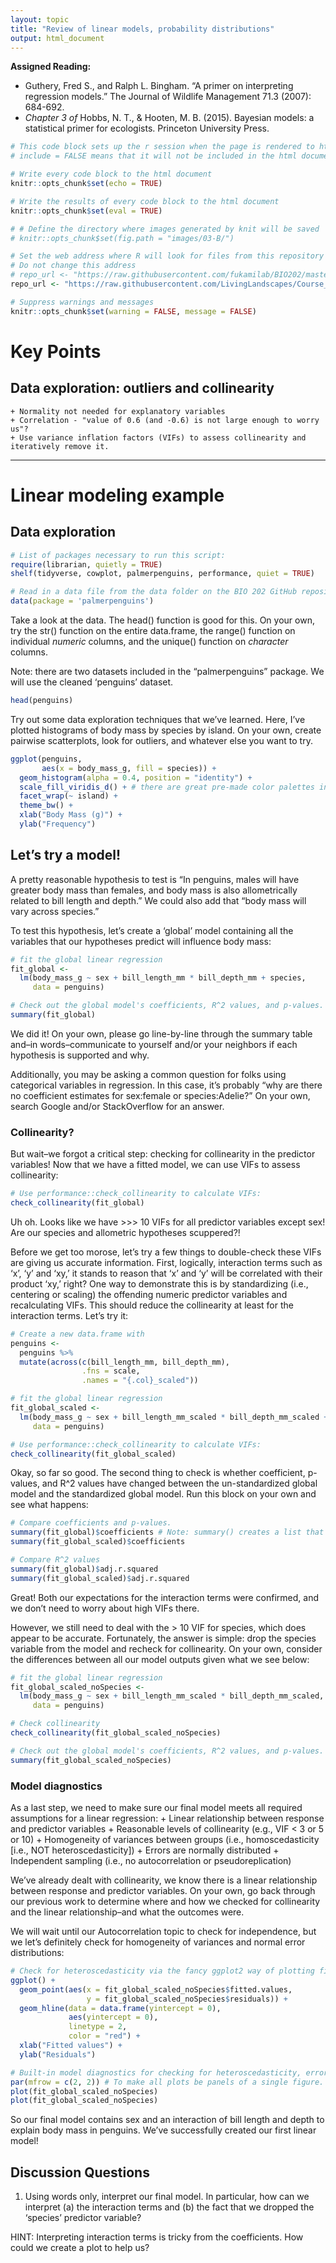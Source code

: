 ```yaml
---
layout: topic
title: "Review of linear models, probability distributions"
output: html_document
---
```


**Assigned Reading:**

- Guthery, Fred S., and Ralph L. Bingham. "A primer on interpreting regression models." The Journal of Wildlife Management 71.3 (2007): 684-692.
- *Chapter 3 of* Hobbs, N. T., & Hooten, M. B. (2015). Bayesian models: a statistical primer for ecologists. Princeton University Press.

<!-- > Appendix A from: Zuur, A. F., Ieno, E. N., Walker, N., Saveliev, A. A. and Smith, G. M. 2009. *Mixed Effects Models and Extensions in Ecology with R.* Springer. [Here's the whole book](https://link-springer-com.stanford.idm.oclc.org/book/10.1007%2F978-0-387-87458-6) or [you can download just the appendix](https://link.springer.com/content/pdf/bbm%3A978-0-387-87458-6%2F1.pdf). -->


```r
# This code block sets up the r session when the page is rendered to html
# include = FALSE means that it will not be included in the html document

# Write every code block to the html document 
knitr::opts_chunk$set(echo = TRUE)

# Write the results of every code block to the html document 
knitr::opts_chunk$set(eval = TRUE)

# # Define the directory where images generated by knit will be saved
# knitr::opts_chunk$set(fig.path = "images/03-B/")

# Set the web address where R will look for files from this repository
# Do not change this address
# repo_url <- "https://raw.githubusercontent.com/fukamilab/BIO202/master/"
repo_url <- "https://raw.githubusercontent.com/LivingLandscapes/Course_EcologicalModeling/master/"

# Suppress warnings and messages
knitr::opts_chunk$set(warning = FALSE, message = FALSE) 
```

# Key Points

## Data exploration: outliers and collinearity
    + Normality not needed for explanatory variables
    + Correlation - "value of 0.6 (and -0.6) is not large enough to worry us"?
    + Use variance inflation factors (VIFs) to assess collinearity and iteratively remove it.

<!-- #### Linear regression: model selection -->
<!-- + Which interactions to include - opinions vary (p. 537) -->
<!-- + `summary(M1)`, `drop1(M1, test="F")`, `anova(M1)` - Is `drop1()` the best method? -->
<!-- + Which explanatory variables to drop - opinions vary (p. 541) -->
<!-- + `step(M1)` - easy one-line command; AIC-based backwards selection -->

<!-- #### Linear regression: model validation -->
<!-- + Mostly done graphically -->
<!-- + But not very powerful when n is small (as common in ecological data?) -->
<!-- + Model selection, then model validation - Is this always ok? -->

<!-- #### Linear regression: model interpretation -->
<!-- + Graphical presentation - Data should be plotted. -->

<!-- #### Additive modeling -->
<!-- + Zuur et al.'s favorite tool? (more in Ch 3) -->
<!-- + Try model with all explanatory variables, to look at potential non-linear effect -->
<!-- + Difficulties: overfitting and need for large data? -->

***

# Linear modeling example

## Data exploration

```r

# List of packages necessary to run this script:
require(librarian, quietly = TRUE)
shelf(tidyverse, cowplot, palmerpenguins, performance, quiet = TRUE)

# Read in a data file from the data folder on the BIO 202 GitHub repository
data(package = 'palmerpenguins')

```

Take a look at the data. The head() function is good for this. On your own, try the str() function on the entire data.frame, the range() function on individual *numeric* columns, and the unique() function on *character* columns. 

Note: there are two datasets included in the "palmerpenguins" package. We will use the cleaned 'penguins' dataset.

```r
head(penguins)
```

Try out some data exploration techniques that we've learned. Here, I've plotted histograms of body mass by species by island. On your own, create pairwise scatterplots, look for outliers, and whatever else you want to try.

```r

ggplot(penguins, 
       aes(x = body_mass_g, fill = species)) +
  geom_histogram(alpha = 0.4, position = "identity") +
  scale_fill_viridis_d() + # there are great pre-made color palettes in ggplot2. The viridis palette is color blind-friendly. 
  facet_wrap(~ island) +
  theme_bw() +
  xlab("Body Mass (g)") +
  ylab("Frequency")

```

## Let's try a model!

A pretty reasonable hypothesis to test is "In penguins, males will have greater body mass than females, and body mass is also allometrically related to bill length and depth." We could also add that "body mass will vary across species."

To test this hypothesis, let's create a 'global' model containing all the variables that our hypotheses predict will influence body mass:

```r

# fit the global linear regression
fit_global <- 
  lm(body_mass_g ~ sex + bill_length_mm * bill_depth_mm + species,
     data = penguins)

# Check out the global model's coefficients, R^2 values, and p-values.
summary(fit_global)

```

We did it! On your own, please go line-by-line through the summary table and--in words--communicate to yourself and/or your neighbors if each hypothesis is supported and why.

Additionally, you may be asking a common question for folks using categorical variables in regression. In this case, it's probably "why are there no coefficient estimates for sex:female or species:Adelie?" On your own, search Google and/or StackOverflow for an answer.

### Collinearity?

But wait--we forgot a critical step: checking for collinearity in the predictor variables! Now that we have a fitted model, we can use VIFs to assess collinearity:

```r

# Use performance::check_collinearity to calculate VIFs:
check_collinearity(fit_global)

```

Uh oh. Looks like we have >>> 10 VIFs for all predictor variables except sex! Are our species and allometric hypotheses scuppered?!

Before we get too morose, let's try a few things to double-check these VIFs are giving us accurate information. First, logically, interaction terms such as 'x', 'y' and 'xy,' it stands to reason that 'x' and 'y' will be correlated with their product 'xy,' right? One way to demonstrate this is by standardizing (i.e., centering or scaling) the offending numeric predictor variables and recalculating VIFs. This should reduce the collinearity at least for the interaction terms. Let's try it:

```r

# Create a new data.frame with 
penguins <- 
  penguins %>%
  mutate(across(c(bill_length_mm, bill_depth_mm),
                .fns = scale,
                .names = "{.col}_scaled"))

# fit the global linear regression
fit_global_scaled <- 
  lm(body_mass_g ~ sex + bill_length_mm_scaled * bill_depth_mm_scaled + species,
     data = penguins)

# Use performance::check_collinearity to calculate VIFs:
check_collinearity(fit_global_scaled)

```

Okay, so far so good. The second thing to check is whether coefficient, p-values, and R^2 values have changed between the un-standardized global model and the standardized global model. Run this block on your own and see what happens:

```r

# Compare coefficients and p-values.
summary(fit_global)$coefficients # Note: summary() creates a list that you can index for specific model information.
summary(fit_global_scaled)$coefficients

# Compare R^2 values
summary(fit_global)$adj.r.squared
summary(fit_global_scaled)$adj.r.squared

```

Great! Both our expectations for the interaction terms were confirmed, and we don't need to worry about high VIFs there.

However, we still need to deal with the > 10 VIF for species, which does appear to be accurate. Fortunately, the answer is simple: drop the species variable from the model and recheck for collinearity. On your own, consider the differences between all our model outputs given what we see below:

```r

# fit the global linear regression
fit_global_scaled_noSpecies <- 
  lm(body_mass_g ~ sex + bill_length_mm_scaled * bill_depth_mm_scaled,
     data = penguins)

# Check collinearity
check_collinearity(fit_global_scaled_noSpecies)

# Check out the global model's coefficients, R^2 values, and p-values.
summary(fit_global_scaled_noSpecies)

```

### Model diagnostics

As a last step, we need to make sure our final model meets all required assumptions for a linear regression:
    + Linear relationship between response and predictor variables
    + Reasonable levels of collinearity (e.g., VIF < 3 or 5 or 10)
    + Homogeneity of variances between groups (i.e., homoscedasticity [i.e., NOT heteroscedasticity])
    + Errors are normally distributed
    + Independent sampling (i.e., no autocorrelation or pseudoreplication)

We've already dealt with collinearity, we know there is a linear relationship between response and predictor variables. On your own, go back through our previous work to determine where and how we checked for collinearity and the linear relationship--and what the outcomes were.

We will wait until our Autocorrelation topic to check for independence, but we let's definitely check for homogeneity of variances and normal error distributions:

```r

# Check for heteroscedasticity via the fancy ggplot2 way of plotting fitted values vs. residuals:
ggplot() + 
  geom_point(aes(x = fit_global_scaled_noSpecies$fitted.values,
                 y = fit_global_scaled_noSpecies$residuals)) + 
  geom_hline(data = data.frame(yintercept = 0), 
             aes(yintercept = 0), 
             linetype = 2,
             color = "red") +
  xlab("Fitted values") + 
  ylab("Residuals")

# Built-in model diagnostics for checking for heteroscedasticity, errors are normally distributed, etc.
par(mfrow = c(2, 2)) # To make all plots be panels of a single figure. 
plot(fit_global_scaled_noSpecies)
plot(fit_global_scaled_noSpecies)

```

So our final model contains sex and an interaction of bill length and depth to explain body mass in penguins. We've successfully created our first linear model!

## Discussion Questions

1. Using words only, interpret our final model. In particular, how can we interpret (a) the interaction terms and (b) the fact that we dropped the 'species' predictor variable?

HINT: Interpreting interaction terms is tricky from the coefficients. How could we create a plot to help us?

<!-- 4. Page 539: Review: What is RSS (residual sum of squares) and what does it tell us? -->
<!-- 5. Page 540: What are "nested models" in this context? -->
<!-- 6. Page 541: Of the 3 possible ways to treat non-significant explanatory variables, which do you prefer and why? -->
<!-- 7. Page 542: How does AIC "judge" model fit? -->
<!-- 8. Page 546: What is it about the fit of the lines in figure A.3 (pg. 544) that suggests that a linear model may not be the best fit? -->
<!-- 9. Page 546: What is a Generalized Additive Model and how does it work? -->
<!-- 10. Page 546: What is a thin plate spline and how is it relevant here? -->
